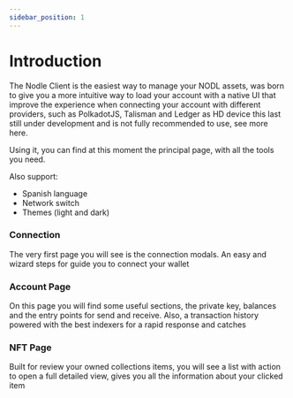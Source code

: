 ```yaml
---
sidebar_position: 1
---
```


# Introduction

The Nodle Client is the easiest way to manage your NODL assets, was born to give you a more intuitive way to load your account
with a native UI that improve the experience when connecting your account with different providers, such as PolkadotJS, 
Talisman and Ledger as HD device this last still under development and is not fully recommended to use, see more here.

Using it, you can find at this moment the principal page, with all the tools you need. 

Also support:

- Spanish language
- Network switch
- Themes (light and dark)

### Connection

The very first page you will see is the connection modals. An easy and wizard steps for guide you to connect your wallet

### Account Page

On this page you will find some useful sections, the private key, balances and the entry points for send and receive.
Also, a transaction history powered with the best indexers for a rapid response and catches

### NFT Page

Built for review your owned collections items, you will see a list with action to open a full detailed view, gives you all
the information about your clicked item 
